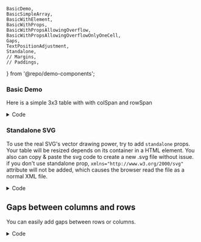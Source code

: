 	BasicDemo,
	BasicSimpleArray,
	BasicWithElement,
	BasicWithProps,
	BasicWithPropsAllowingOverflow,
	BasicWithPropsAllowingOverflowOnlyOneCell,
	Gaps,
	TextPositionAdjustment,
	Standalone,
	// Margins,
	// Paddings,
} from '@repo/demo-components';

### Basic Demo

Here is a simple 3x3 table with with colSpan and rowSpan

<div className='demo-container'>
	<BasicDemo />
</div>

<details>
<summary>Code</summary>
```typescript
import SVGTable, { TableProps } from '@shjeon0730/svg-table';

const tableProps: Omit<TableProps, 'width'> = {
	rows: [
		{
			cells: [
				{
					content: 'Header 1',
				},
				{
					content: 'Col Span',
					colSpan: 2,
				},
			],
		},
		{
			cells: [
				{ content: 'Row 1, Cell 1' },
				{ content: 'Row Span\nmultiline\nsupport', rowSpan: 2 },
				{ content: 'Row 1, Cell 3' },
			],
		},
		{
			cells: [{ content: 'Row 2, Cell 1' }, { content: 'Row 2, Cell 3' }],
		},
	],
};

export const BasicDemo = ({ width = 500 }: { width?: number }) => {
	return <SVGTable {...tableProps} width={width} />;
};

```
</details>

### Just using text array makes cells

Instead of writing all the objects, you can simply use string array to make columns.
it will save a lot of time. Of course, you can add attributes more if you want.

<div className='demo-container'>
	<BasicSimpleArray />
</div>

<details>
<summary>Code</summary>

```typescript
import SVGTable, { TableProps } from '@shjeon0730/svg-table';

const tableProps: Omit<TableProps, 'width'> = {
	rows: [
		['cell1', 'cell2', 'cell3'],
		['cell4', { content: 'content', colSpan: 2 }],
		{
			style: {
				height: 100,
			},
			cells: [
				'cell7',
				{
					style: {
						bgColor: 'red',
					},
					content: 'content',
				},
				'cell9',
			],
		},
	],
};

export const BasicSimpleArray = ({ width = 500 }: { width?: number }) => {
	return <SVGTable {...tableProps} width={width} />;
};

```
</details>


### Standalone SVG

To use the real SVG's vector drawing power, try to add `standalone` props.
Your table will be resized depends on its container in a HTML element.
You also can copy & paste the svg code to create a new .svg file without issue.
if you don't use standalone prop, `xmlns="http://www.w3.org/2000/svg"` attribute will not be added,
which causes the browser read the file as a normal XML file.

<div className='demo-container'>
	<Standalone />
</div>

<details>
<summary>Code</summary>

```typescript
import SVGTable, { TableProps } from '@shjeon0730/svg-table';

const tableProps: Omit<TableProps, 'width'> = {
	rows: [
		{
			cells: [
				{
					content: 'Header 1',
				},
				{
					content: 'Col Span',
					colSpan: 2,
				},
			],
		},
		{
			cells: [
				{ content: 'Row 1, Cell 1' },
				{ content: 'Row Span\nmultiline\nsupport', rowSpan: 2 },
				{ content: 'Row 1, Cell 3' },
			],
		},
		{
			cells: [{ content: 'Row 2, Cell 1' }, { content: 'Row 2, Cell 3' }],
		},
	],
};

export const Standalone = ({ width = 500 }: { width?: number }) => {
	return <SVGTable {...tableProps} width={width} standalone={true} />;
};

```
</details>

## Gaps between columns and rows

You can easily add gaps between rows or columns.

<div className='demo-container'>
	<Gaps />
</div>

<details>
<summary>Code</summary>
```typescript
import SVGTable, { TableProps } from '@shjeon0730/svg-table';

const tableProps: Omit<TableProps, 'width'> = {
	style: {
		colGaps: 4,
		rowGaps: 10,
	},
	rows: [
		[
			'Header 1',
			{
				content: 'Header 2',
				colSpan: 2,
			},
		],
		[
			'Row1, Cell1',
			{ content: 'Row 1, Cell 2', rowSpan: 2 },
			'Row 1, Cell 3',
		],
		['Row 2, Cell 1', 'Row 2, Cell 3'],
	],
};
export const Gaps = ({ width = 500 }: { width?: number }) => {
	return <SVGTable {...tableProps} width={width} />;
};

```
</details>
	
